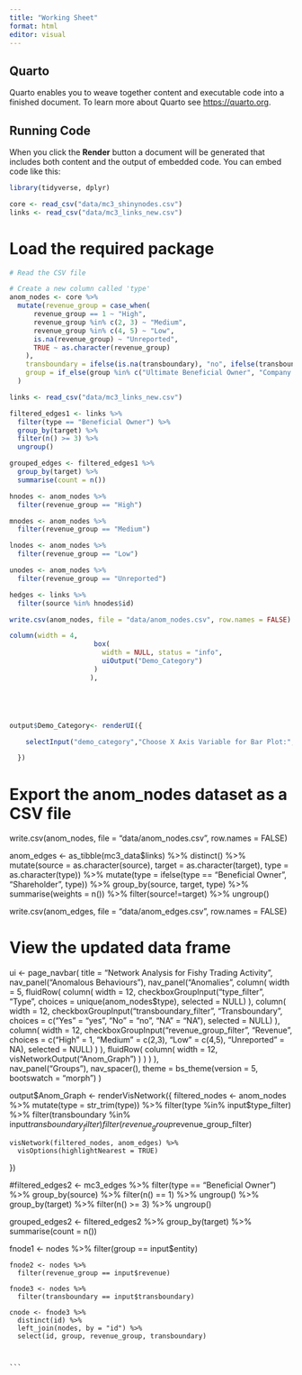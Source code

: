 ```yaml
---
title: "Working Sheet"
format: html
editor: visual
---
```


## Quarto

Quarto enables you to weave together content and executable code into a finished document. To learn more about Quarto see <https://quarto.org>.

## Running Code

When you click the **Render** button a document will be generated that includes both content and the output of embedded code. You can embed code like this:

```r
library(tidyverse, dplyr)
```

```r
core <- read_csv("data/mc3_shinynodes.csv")
links <- read_csv("data/mc3_links_new.csv")


```
# Load the required package
```r


# Read the CSV file

# Create a new column called 'type'
anom_nodes <- core %>%
  mutate(revenue_group = case_when(
      revenue_group == 1 ~ "High",
      revenue_group %in% c(2, 3) ~ "Medium",
      revenue_group %in% c(4, 5) ~ "Low",
      is.na(revenue_group) ~ "Unreported",
      TRUE ~ as.character(revenue_group)
    ),
    transboundary = ifelse(is.na(transboundary), "no", ifelse(transboundary == "unknown", "no", transboundary)),
    group = if_else(group %in% c("Ultimate Beneficial Owner", "Company Contact", "Shareholder", "Multi-role Entity"), group, "Company")
  )
```

```r
links <- read_csv("data/mc3_links_new.csv")

filtered_edges1 <- links %>%
  filter(type == "Beneficial Owner") %>%
  group_by(target) %>%
  filter(n() >= 3) %>%
  ungroup()

grouped_edges <- filtered_edges1 %>%
  group_by(target) %>%
  summarise(count = n())


```


```r
hnodes <- anom_nodes %>%
  filter(revenue_group == "High")

mnodes <- anom_nodes %>%
  filter(revenue_group == "Medium")

lnodes <- anom_nodes %>%
  filter(revenue_group == "Low")

unodes <- anom_nodes %>%
  filter(revenue_group == "Unreported")

```

```r
hedges <- links %>%
  filter(source %in% hnodes$id)


```

```r
write.csv(anom_nodes, file = "data/anom_nodes.csv", row.names = FALSE)
```
```r

column(width = 4,
                     box(
                       width = NULL, status = "info",
                       uiOutput("Demo_Category")
                     )
                    ),





output$Demo_Category<- renderUI({

    selectInput("demo_category","Choose X Axis Variable for Bar Plot:", choices=colnames(demo_dataset())[names(demo_dataset()) !="Participant ID"])

  })
```
# Export the anom_nodes dataset as a CSV file
write.csv(anom_nodes, file = "data/anom_nodes.csv", row.names = FALSE)

anom_edges <-
  as_tibble(mc3_data$links) %>%
  distinct() %>%
  mutate(source = as.character(source),
         target = as.character(target),
         type = as.character(type)) %>%
  mutate(type = ifelse(type == "Beneficial Owner", "Shareholder", type)) %>%
  group_by(source, target, type) %>%
  summarise(weights = n()) %>%
  filter(source!=target) %>%
  ungroup()



write.csv(anom_edges, file = "data/anom_edges.csv", row.names = FALSE)

# View the updated data frame


ui <- page_navbar(
  title = "Network Analysis for Fishy Trading Activity",
  nav_panel("Anomalous Behaviours"),
  nav_panel("Anomalies",
            column(
              width = 5,
              fluidRow(
                column(
                  width = 12,
                  checkboxGroupInput("type_filter", "Type", choices = unique(anom_nodes$type), selected = NULL)
                ),
                column(
                  width = 12,
                  checkboxGroupInput("transboundary_filter", "Transboundary", choices = c("Yes" = "yes", "No" = "no", "NA" = "NA"), selected = NULL)
                ),
                column(
                  width = 12,
                  checkboxGroupInput("revenue_group_filter", "Revenue", choices = c("High" = 1, "Medium" = c(2,3), "Low" = c(4,5), "Unreported" = NA), selected = NULL)
                )
              ),
              fluidRow(
                column(
                  width = 12,
                  visNetworkOutput("Anom_Graph")
                )
              )
            )
  ),       
  nav_panel("Groups"),
  nav_spacer(),
  theme = bs_theme(version = 5, bootswatch = "morph")
)



 output$Anom_Graph <- renderVisNetwork({
    filtered_nodes <- anom_nodes %>%
      mutate(type = str_trim(type)) %>%
      filter(type %in% input$type_filter) %>%
      filter(transboundary %in% input$transboundary_filter) %>%
      filter(revenue_group %in% input$revenue_group_filter)
    
    visNetwork(filtered_nodes, anom_edges) %>%
      visOptions(highlightNearest = TRUE)
  })


#filtered_edges2 <- mc3_edges %>%
  filter(type == "Beneficial Owner") %>%
  group_by(source) %>%
  filter(n() == 1) %>%
  ungroup() %>%
  group_by(target) %>%
  filter(n() >= 3) %>%
  ungroup()
  
  grouped_edges2 <- filtered_edges2 %>%
  group_by(target) %>%
  summarise(count = n())
  
  fnode1 <- nodes %>%
      filter(group == input$entity)
    
    fnode2 <- nodes %>%
      filter(revenue_group == input$revenue)
    
    fnode3 <- nodes %>%
      filter(transboundary == input$transboundary)
    
    cnode <- fnode3 %>%
      distinct(id) %>%
      left_join(nodes, by = "id") %>%
      select(id, group, revenue_group, transboundary)
     
  
     
    ```
